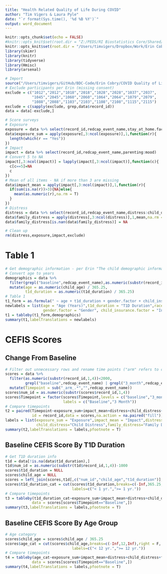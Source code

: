 ```yaml
---
title: "Health Related Quality of Life During COVID"
author: "Tim Vigers & Laura Pyle"
date: "`r format(Sys.time(), '%d %B %Y')`"
output: word_document
---
```


```r
knitr::opts_chunk$set(echo = FALSE)
#knitr::opts_knit$set(root.dir = "Z:/PEDS/RI Biostatistics Core/Shared/Shared Projects/Laura/BDC/Projects/Erin Cobry/COVID Quality of Life")
knitr::opts_knit$set(root.dir = "/Users/timvigers/Dropbox/Work/Erin Cobry/COVID Quality of Life")
library(skimr)
library(knitr)
library(tidyverse)
library(Hmisc)
library(arsenal)
```

```r
# Import
source("/Users/timvigers/GitHub/BDC-Code/Erin Cobry/COVID Quality of Life/data_import.r")
# Exclude participants per Erin (missing consent)
exclude = c("1012","2012","1018","2018","1028","2028","1037","2037",
            "1045","2045","1060","2060","1064","2064","1079","2079",
            "1088","2088","1103","2103","1108","2108","1115","2115")
exclude = c(sapply(exclude, grep,data$record_id))
data = data[-exclude,]
```

```r
# Score surveys
# Exposure
exposure = data %>% select(record_id,redcap_event_name,stay_at_home.factor:died.factor)
data$exposure_sum = apply(exposure[,3:ncol(exposure)],1,function(r){
  length(which(r == "Yes"))
})
# Impact
impact = data %>% select(record_id,redcap_event_name,parenting:mood)
# Convert 5 to NA
impact[,3:ncol(impact)] = lapply(impact[,3:ncol(impact)],function(c){
  c[c==5]=NA
  c
})
# Mean of all items - NA if more than 3 are missing
data$impact_mean = apply(impact[,3:ncol(impact)],1,function(r){
  if(sum(is.na(r))>3){NA}else{
    mean(as.numeric(r),na.rm = T)
  }
})
# Distress
distress = data %>% select(record_id,redcap_event_name,distress:child_distress)
data$family_distress = apply(distress[,3:ncol(distress)],1,mean,na.rm = T)
data$family_distress[is.nan(data$family_distress)] = NA

# Clean up
rm(distress,exposure,impact,exclude)
```

# Table 1

```r
# Get demographic information - per Erin "The child demographic information is under the child IDs (so all of the 2000 IDs, since the 1000 IDs are all of the parents)"
# Convert age to years
demographics = data %>% 
  filter(grepl("baseline",redcap_event_name),as.numeric(substr(record_id,1,4))>=2000) %>%
  mutate(age = as.numeric(child_age) / 365.25,
         t1d_duration = as.numeric(t1d_duration) / 365.25)
# Table 1 
t1_form = as.formula(" ~ age + t1d_duration + gender.factor + child_insurance.factor + race.factor")
newlabels = list(age = "Age (Years)",t1d_duration = "T1D Duration",race.factor = "Race",
                 gender.factor = "Gender", child_insurance.factor = "Insurance")
t1 = tableby(t1_form,demographics)
summary(t1,labelTranslations = newlabels)
```

\newpage

# CEFIS Scores

## Change From Baseline

```r
# Filter out unnecessary rows and rename time points ("arm" refers to child's age)
scores = data %>% 
  filter(as.numeric(substr(record_id,1,4))<2000,
         grepl("baseline",redcap_event_name) | grepl("3_month",redcap_event_name)) %>%
  mutate(Timepoint = sub("_arm_.*","",redcap_event_name))
scores$num_id = as.numeric(substr(scores$record_id,1,4))
scores$Timepoint = factor(scores$Timepoint,levels = c("baseline","3_month"),
                          labels = c("Baseline","3 Month"))
# Compare timepoints
t2 = paired(Timepoint~exposure_sum+impact_mean+distress+child_distress+family_distress,
            id = record_id,data = scores,na.action = na.paired("fill"))
labels = list(exposure_sum = "Exposure",impact_mean = "Impact",distress = "Distress",
              child_distress="Child Distress",family_distress="Family Distress")
summary(t2,labelTranslations = labels,pfootnote = T)
```

\newpage

## Baseline CEFIS Score By T1D Duration

```r
# Get T1D duration info
t1d = data[!is.na(data$t1d_duration),]
t1d$num_id = as.numeric(substr(t1d$record_id,1,4))-1000
scores$t1d_duration = NULL
scores$child_age = NULL
scores = left_join(scores,t1d[,c("num_id","child_age","t1d_duration")],by = "num_id")
scores$t1d_duration_cat = cut(scores$t1d_duration,breaks=c(-Inf,365.25,Inf),right = F,
                              labels=c("< 1 yr.",">= 1 yr."))
# Compare timepoints
t3 = tableby(t1d_duration_cat~exposure_sum+impact_mean+distress+child_distress+family_distress,
            data = scores[scores$Timepoint=="Baseline",])
summary(t3,labelTranslations = labels,pfootnote = T)
```

\newpage

## Baseline CEFIS Score By Age Group

```r
# Age category
scores$child_age = scores$child_age / 365.25
scores$age_cat = cut(scores$child_age,breaks=c(-Inf,12,Inf),right = F,
                              labels=c("< 12 yr.",">= 12 yr."))
# Compare timepoints
t4 = tableby(age_cat~exposure_sum+impact_mean+distress+child_distress+family_distress,
            data = scores[scores$Timepoint=="Baseline",])
summary(t4,labelTranslations = labels,pfootnote = T)
```
